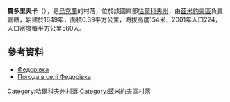 {{coord|49|43|59|N|36|2|36|E|scale:100000_region:UA|display=title}}

'''費多里夫卡'''（{{lang-uk|Федорівка}}），是[[烏克蘭|烏克蘭]]的村落，位於該國東部[[哈爾科夫州|哈爾科夫州]]，由[[茲米約夫區|茲米約夫區]]負責管轄，始建於1649年，面積0.39平方公里，海拔高度154米，2001年人口224，人口密度每平方公里560人。

==參考資料==
* [http://w1.c1.rada.gov.ua/pls/z7502/A005?rdat1=09.01.2009&rf7571=33068 Федорівка]{{dead link|date=2018年4月 |bot=InternetArchiveBot |fix-attempted=yes }}
* [http://weather.in.ua/ua/har'kovskaja/27082 Погода в селі Федорівка] {{Wayback|url=http://weather.in.ua/ua/har'kovskaja/27082 |date=20160323034626 }}

{{DEFAULTSORT:Федорівка}}
[[Category:哈爾科夫州村落|Category:哈爾科夫州村落]]
[[Category:茲米約夫區村落|Category:茲米約夫區村落]]


{{Kharkiv-geo-stub}}